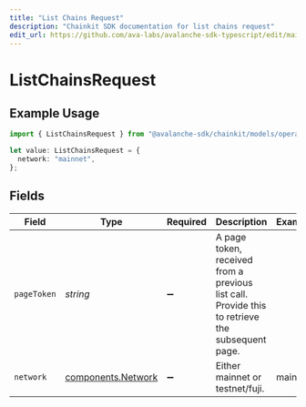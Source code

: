 ```yaml
---
title: "List Chains Request"
description: "Chainkit SDK documentation for list chains request"
edit_url: https://github.com/ava-labs/avalanche-sdk-typescript/edit/main/chainkit/docs/models/operations/listchainsrequest.md
---
```


# ListChainsRequest

## Example Usage

```typescript
import { ListChainsRequest } from "@avalanche-sdk/chainkit/models/operations";

let value: ListChainsRequest = {
  network: "mainnet",
};
```

## Fields

| Field                                                                                           | Type                                                                                            | Required                                                                                        | Description                                                                                     | Example                                                                                         |
| ----------------------------------------------------------------------------------------------- | ----------------------------------------------------------------------------------------------- | ----------------------------------------------------------------------------------------------- | ----------------------------------------------------------------------------------------------- | ----------------------------------------------------------------------------------------------- |
| `pageToken`                                                                                     | *string*                                                                                        | :heavy_minus_sign:                                                                              | A page token, received from a previous list call. Provide this to retrieve the subsequent page. |                                                                                                 |
| `network`                                                                                       | [components.Network](https://github.com/ava-labs/avalanche-sdk-typescript/blob/main/chainkit/models/components/network.md)                                        | :heavy_minus_sign:                                                                              | Either mainnet or testnet/fuji.                                                                 | mainnet                                                                                         |